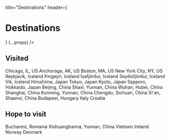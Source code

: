 
  title="Destinations"
  header={<h1>Destinations</h1>}
  {...props}
/>

## Visited
Chicago, IL, US
Anchorage, AK, US
Boston, MA, US
New York City, NY, US
Reykjavik, Iceland
Þingeyri, Iceland
Ísafjörður, Iceland
Seyðisfjörður, Iceland
Vík, Iceland
Hiroshima, Japan
Tokyo, Japan
Kyoto, Japan
Sapporo, Hokkaido, Japan
Beijing, China
Shaxi, Yunnan, China
Wuhan, Hubei, China
Shanghai, China
Kunming, Yunnan, China
Chengdu, Sichuan, China
Xi'an, Shaanxi, China
Budapest, Hungary
Italy
Croatia



## Hope to visit
Bucharest, Romania
Xishuangbanna, Yunnan, China
Vietnam
Ireland
Norway
Denmark
